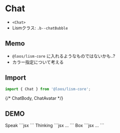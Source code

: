 
# Chat

- `<Chat>`
- Lismクラス: `.b--chatBubble`


## Memo

- `@loos/lism-core` に入れるようなものではないかも..?
- カラー指定について考える


## Import

```js
import { Chat } from '@loos/lism-core';
```

{/* ChatBody, ChatAvatar */}

## DEMO

<Demo>
	<Demo.Title>Speak</Demo.Title>
	<Demo.Preview resize p={20}>
		<Chat name="太郎" icon="/img/onepiece01_luffy.png">
			<DammyText length="m" />
		</Chat>
		<Chat name="太郎" icon="/img/onepiece06_chopper.png" direction='right'>
			<DammyText />
			<DammyText length="m" />
		</Chat>
	</Demo.Preview>
	<Demo.Code>
		```jsx
		<Chat name="太郎" icon="/img/onepiece01_luffy.png">
			<DammyText length="m" />
		</Chat>
		<Chat name="太郎" icon="/img/onepiece06_chopper.png" direction='right'>
			<DammyText />
			<DammyText length="m" />
		</Chat>
		```
	</Demo.Code>
</Demo>

<Demo>
	<Demo.Title>Thinking</Demo.Title>
	<Demo.Preview resize p={20}>
		<Chat type="think" name="太郎" icon="/img/onepiece01_luffy.png">
			<DammyText length="m" />
		</Chat>
		<Chat type="think" name="太郎" icon="/img/onepiece06_chopper.png" direction='right'>
			<DammyText />
			<DammyText length="m" />
		</Chat>
	</Demo.Preview>
	<Demo.Code>
		```jsx
		...
		```
	</Demo.Code>
</Demo>


<Demo>
	<Demo.Title>Box</Demo.Title>
	<Demo.Preview resize p={20}>
		<Chat type="box" name="太郎" icon="/img/onepiece01_luffy.png">
			<DammyText length="m" />
		</Chat>
		<Chat type="box" name="太郎" icon="/img/onepiece06_chopper.png" direction='right'>
			<DammyText />
			<DammyText length="m" />
		</Chat>
	</Demo.Preview>
	<Demo.Code>
		```jsx
		...
		```
	</Demo.Code>
</Demo>
